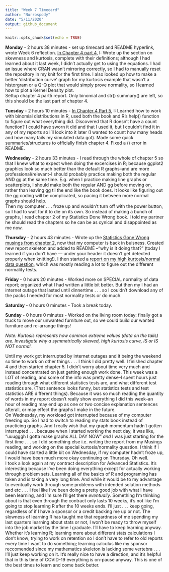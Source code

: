 ```yaml
---
title: "Week 7 Timecard"
author: "Nurrospody"
date: "5/11/2020"
output: github_document
---
```


```r
knitr::opts_chunk$set(echo = TRUE)
```

**Monday** - 2 hours 38 minutes - set up timecard and README hyperlink, wrote Week 6 reflection.  [In Chapter 4 part 4](https://github.com/Nurrospody/SOURCE-Statistics-ILC/blob/master/Chapter%20Reports/CH4-part4.md), I: Wrote up the section on skewness and kurtosis, complete with their definitions; although I had learned about it last week, I didn't actually get to using the equations.  I had an issue where CRAN wasn't mirroring correctly, so I had to manually reset the repository in my knit for the first time.  I also looked up how to make a better 'distribution curve' graph for my kurtosis example that wasn't a historgram or a Q-Q plot that would simply prove normality, so I learned how to plot a Kernel Density plot.  
Settup chapter 4 part5 report.  Only binomial and str() summary() are left, so this should be the last part of chapter 4.

**Tuesday** - 2 hours 10 minutes - [In Chapter 4 Part 5](https://github.com/Nurrospody/SOURCE-Statistics-ILC/blob/master/Chapter%20Reports/CH4-part5.md), I: Learned how to work with binomial distributions in R, used both the book and R's help() function to figure out what everything did.  Discovered that R doesn't have a count function?  I could have sworn it did and that I used it, but I couldn't find it in any of my reports so I'll look into it later (I wanted to count how many heads and how many tails my simulated data got).  Made some quick summaries/structures to officially finish chapter 4.  Fixed a () error in README.

**Wednesday** - 2 hours 33 minutes - I read through the whole of chapter 5 so that I knew what to expect when doing the excercises in R; because ggplot2 graphics look so much better than the default R graphs--and are more professional/relevant--I should probably practice making both the regular AND gg at the same time.  E.g. when I practice making line graphs or scatterplots, I should make both the regular AND gg before moving on, rather than leaving gg til the end like the book does.  It looks like figuring out the gg coding will be complicated, so pacing it between more normal graphs should help.  
Then my computer . . . froze up and wouldn't turn off with the power button, so I had to wait for it to die on its own.  So instead of making a bunch of graphs, I read chapter 2 of my Statistics Done Wrong book.  I told my partner he should read the chapters so he can be as cynical and disappointed as me now.  

**Thursday** - 2 hours 43 minutes - Wrote up the [Statistics Gone Wrong musings from chapter 2](https://github.com/Nurrospody/SOURCE-Statistics-ILC/blob/master/Statistics%20Done%20Wrong%20Musings/CH2.md), now that my computer is back in buisness.  Created new report skeleton and added to README --"why is it doing that?" (today I learned if you don't have --- under your header it doesn't get detected properly when knitting!).  I then started a [report on my high kurtosis/normal data question](https://github.com/Nurrospody/SOURCE-Statistics-ILC/blob/master/Chapter%20Reports/SPECIALCH4.md), which was mostly reading a lot to figure out the different normality tests.

**Friday** - 0 hours 20 minutes - Worked more on SPECIAL normality of data report; organized what I had written a little bit better.  But then my I had an internet outage that lasted until dinnertime . . . so I couldn't download any of the packs I needed for most normality tests or do much.

**Saturday** - 0 hours 0 minutes - Took a break today.

**Sunday** - 0 hours 0 minutes - Worked on the living room today: finally got a truck to move our unwanted furniture out, so we could build our wanted furniture and re-arrange things!

*Note: Kurtosis represents how common extreme values (data on the tails) are.  Investigate why a symmetrically skewed, high kurtosis curve, IS or IS NOT normal.*

Until my work got interrupted by internet outages and it being the weekend so time to work on other things . . . I think I did pretty well.  I finished chapter 4 and then started chapter 5.  I didn't worry about time very much and instead concentrated on just getting enough work done.  This week was a LOT of reading, and some of the info was pretty dense--I spent hours just reading through what different statistics tests are, and what different test statistics are.  (That sentence looks funny, but statistics tests and test statistics ARE different things).  Because it was so much reading the quantity of words in my report doesn't really show everything I did this week--an hour of reading may end up as one or two concise explanation sentences afterall, or may effect the graphs I make in the future.  
On Wednesday, my workload got interrupted because of my computer freezing up.  So I had to switch to reading my stats book instead of practicing graphs.  And I really wish that my graph momentum hadn't gotten interrupted . . . because when I started working the next day, it was like, "uuugggh I gotta make graphs ALL DAY NOW" *and* I was just starting for the first time . . . so I did something else i.e. writing the report from my Musings reading, and working on the special kurtosis/normality question.  I think if I could have started a little bit on Wednesday, if my computer hadn't froze up, I would have been much more okay continuing on Thursday. Oh well.  
I took a look again at my contract description for Advanced Statistics.  It's interesting because I've been doing everything except for actually working through problem sets.  Learning all of the basics of R and programing has taken and is taking a very long time.  And while it would be to my advantage to eventually work through some problems with intended solution methods and etc . . . I feel like I've been doing a pretty good job with what I have been learning, and I'm sure I'll get there *eventually*.  Something I'm thinking about is that even through the contract only lasts 10 weeks, it's not like I'm going to stop learning R after the 10 weeks ends.  I'll just . . . keep going, regardless of if I have a sponsor or a credit backing me up or not.  The slowness of learning R has taught me that regardness of me spending my last quarters learning about stats or not, I won't be ready to throw myself into the job market by the time I graduate.  I'll have to keep learning anyway.  Whether it's learning R; learning more about different stats calculations I don't know; trying to work on retention so I don't have to refer to old reports every time I want to do something; learning calculus like my sponsor reccomended since my mathematics skeleton is lacking some vertebra . . . I'll just keep working on it.  It's really nice to have a direction, and it's helpful that in th is time of COVID-19 everything is on-pause anyway.  This is one of the best times to learn and come back better.